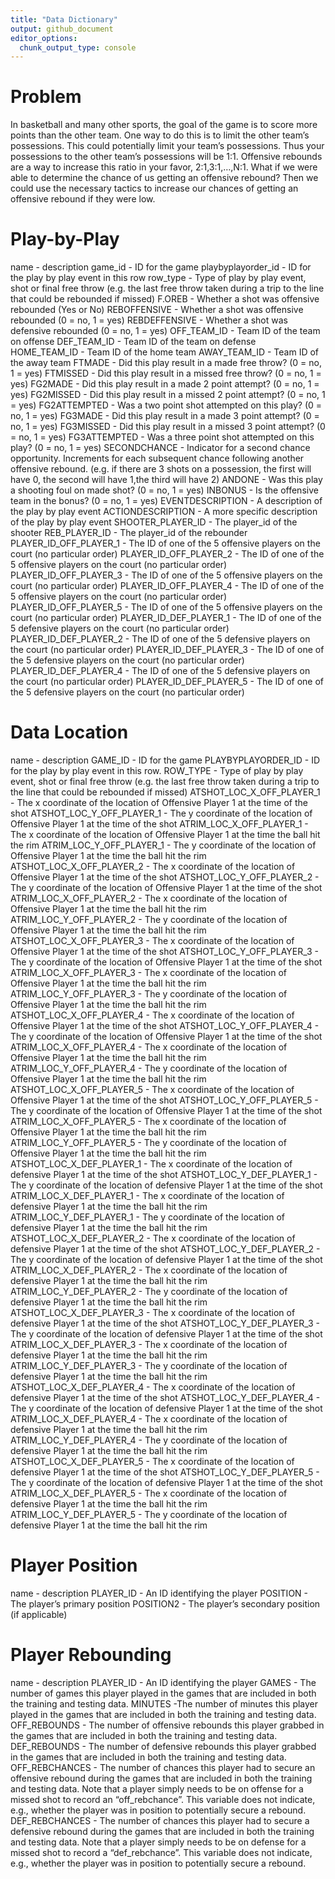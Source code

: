 ```yaml
---
title: "Data Dictionary"
output: github_document
editor_options: 
  chunk_output_type: console
---
```


# Problem

In basketball and many other sports, the goal of the game is to score more points than the other team. One way to do this is to limit the other team's possessions. This could potentially limit your team's possessions. Thus your possessions to the other team's possessions will be 1:1. Offensive rebounds are a way to increase this ratio in your favor, 2:1,3:1,...,N:1. What if we were able to determine the chance of us getting an offensive rebound? Then we could use the necessary tactics to increase our chances of getting an offensive rebound if they were low.

# Play-by-Play 

name - description
game_id - ID for the game
playbyplayorder_id - ID for the play by play event in this row
row_type - Type of play by play event, shot or final free throw (e.g. the last free throw taken during a trip to the line that could be rebounded if missed)
F.OREB - Whether a shot was offensive rebounded (Yes or No)
REBOFFENSIVE - Whether a shot was offensive rebounded (0 = no, 1 = yes)
REBDEFFENSIVE - Whether a shot was defensive rebounded (0 = no, 1 = yes)
OFF_TEAM_ID - Team ID of the team on offense
DEF_TEAM_ID - Team ID of the team on defense
HOME_TEAM_ID - Team ID of the home team
AWAY_TEAM_ID - Team ID of the away team
FTMADE - Did this play result in a made free throw? (0 = no, 1 = yes)
FTMISSED - Did this play result in a missed free throw? (0 = no, 1 = yes)
FG2MADE - Did this play result in a made 2 point attempt? (0 = no, 1 = yes)
FG2MISSED - Did this play result in a missed 2 point attempt? (0 = no, 1 = yes)
FG2ATTEMPTED - Was a two point shot attempted on this play? (0 = no, 1 = yes)
FG3MADE - Did this play result in a made 3 point attempt? (0 = no, 1 = yes)
FG3MISSED - Did this play result in a missed 3 point attempt? (0 = no, 1 = yes)
FG3ATTEMPTED - Was a three point shot attempted on this play? (0 = no, 1 = yes)
SECONDCHANCE - Indicator for a second chance opportunity. Increments for each subsequent chance following another offensive rebound. (e.g. if there are 3 shots on a possession, the first will have 0, the second will have 1,the third will have 2)
ANDONE - Was this play a shooting foul on made shot? (0 = no, 1 = yes)
INBONUS - Is the offensive team in the bonus? (0 = no, 1 = yes)
EVENTDESCRIPTION - A description of the play by play event 
ACTIONDESCRIPTION - A more specific description of the play by play event
SHOOTER_PLAYER_ID - The player_id of the shooter
REB_PLAYER_ID - The player_id of the rebounder
PLAYER_ID_OFF_PLAYER_1 - The ID of one of the 5 offensive players on the court (no particular order)
PLAYER_ID_OFF_PLAYER_2 - The ID of one of the 5 offensive players on the court (no particular order)
PLAYER_ID_OFF_PLAYER_3 - The ID of one of the 5 offensive players on the court (no particular order)
PLAYER_ID_OFF_PLAYER_4 - The ID of one of the 5 offensive players on the court (no particular order)
PLAYER_ID_OFF_PLAYER_5 - The ID of one of the 5 offensive players on the court (no particular order)
PLAYER_ID_DEF_PLAYER_1 - The ID of one of the 5 defensive players on the court (no particular order)
PLAYER_ID_DEF_PLAYER_2 - The ID of one of the 5 defensive players on the court (no particular order)
PLAYER_ID_DEF_PLAYER_3 - The ID of one of the 5 defensive players on the court (no particular order)
PLAYER_ID_DEF_PLAYER_4 - The ID of one of the 5 defensive players on the court (no particular order)
PLAYER_ID_DEF_PLAYER_5 - The ID of one of the 5 defensive players on the court (no particular
order)

# Data Location 

name - description
GAME_ID - ID for the game
PLAYBYPLAYORDER_ID - ID for the play by play event in this row.
ROW_TYPE - Type of play by play event, shot or final free throw (e.g. the last free throw taken during a trip to the line that could be rebounded if missed)
ATSHOT_LOC_X_OFF_PLAYER_1 - The x coordinate of the location of Offensive Player 1 at the time of the shot
ATSHOT_LOC_Y_OFF_PLAYER_1 - The y coordinate of the location of Offensive Player 1 at the time of the shot
ATRIM_LOC_X_OFF_PLAYER_1 - The x coordinate of the location of Offensive Player 1 at the time the ball hit the rim
ATRIM_LOC_Y_OFF_PLAYER_1 - The y coordinate of the location of Offensive Player 1 at the time the ball hit the rim
ATSHOT_LOC_X_OFF_PLAYER_2 - The x coordinate of the location of Offensive Player 1 at the time of the shot
ATSHOT_LOC_Y_OFF_PLAYER_2 - The y coordinate of the location of Offensive Player 1 at the time of the shot
ATRIM_LOC_X_OFF_PLAYER_2 - The x coordinate of the location of Offensive Player 1 at the time the ball hit the rim
ATRIM_LOC_Y_OFF_PLAYER_2 - The y coordinate of the location of Offensive Player 1 at the time the ball hit the rim
ATSHOT_LOC_X_OFF_PLAYER_3 - The x coordinate of the location of Offensive Player 1 at the time of the shot
ATSHOT_LOC_Y_OFF_PLAYER_3 - The y coordinate of the location of Offensive Player 1 at the time of the shot
ATRIM_LOC_X_OFF_PLAYER_3 - The x coordinate of the location of Offensive Player 1 at the time the ball hit the rim
ATRIM_LOC_Y_OFF_PLAYER_3 - The y coordinate of the location of Offensive Player 1 at the time the ball hit the rim
ATSHOT_LOC_X_OFF_PLAYER_4 - The x coordinate of the location of Offensive Player 1 at the time of the shot
ATSHOT_LOC_Y_OFF_PLAYER_4 - The y coordinate of the location of Offensive Player 1 at the time of the shot
ATRIM_LOC_X_OFF_PLAYER_4 - The x coordinate of the location of Offensive Player 1 at the time the ball hit the rim
ATRIM_LOC_Y_OFF_PLAYER_4 - The y coordinate of the location of Offensive Player 1 at the time the ball hit the rim
ATSHOT_LOC_X_OFF_PLAYER_5 - The x coordinate of the location of Offensive Player 1 at the time of the shot
ATSHOT_LOC_Y_OFF_PLAYER_5 - The y coordinate of the location of Offensive Player 1 at the time of the shot
ATRIM_LOC_X_OFF_PLAYER_5 - The x coordinate of the location of Offensive Player 1 at the time the ball hit the rim
ATRIM_LOC_Y_OFF_PLAYER_5 - The y coordinate of the location of Offensive Player 1 at the time the ball hit the rim
ATSHOT_LOC_X_DEF_PLAYER_1 - The x coordinate of the location of defensive Player 1 at the time of the shot
ATSHOT_LOC_Y_DEF_PLAYER_1 - The y coordinate of the location of defensive Player 1 at the time of the shot
ATRIM_LOC_X_DEF_PLAYER_1 - The x coordinate of the location of defensive Player 1 at the time the ball hit the rim
ATRIM_LOC_Y_DEF_PLAYER_1 - The y coordinate of the location of defensive Player 1 at the time the ball hit the rim
ATSHOT_LOC_X_DEF_PLAYER_2 - The x coordinate of the location of defensive Player 1 at the time of the shot
ATSHOT_LOC_Y_DEF_PLAYER_2 - The y coordinate of the location of defensive Player 1 at the time of the shot
ATRIM_LOC_X_DEF_PLAYER_2 - The x coordinate of the location of defensive Player 1 at the time the ball hit the rim
ATRIM_LOC_Y_DEF_PLAYER_2 - The y coordinate of the location of defensive Player 1 at the time the ball hit the rim
ATSHOT_LOC_X_DEF_PLAYER_3 - The x coordinate of the location of defensive Player 1 at the time of the shot
ATSHOT_LOC_Y_DEF_PLAYER_3 - The y coordinate of the location of defensive Player 1 at the time of the shot
ATRIM_LOC_X_DEF_PLAYER_3 - The x coordinate of the location of defensive Player 1 at the time the ball hit the rim
ATRIM_LOC_Y_DEF_PLAYER_3 - The y coordinate of the location of defensive Player 1 at the time the ball hit the rim
ATSHOT_LOC_X_DEF_PLAYER_4 - The x coordinate of the location of defensive Player 1 at the time of the shot
ATSHOT_LOC_Y_DEF_PLAYER_4 - The y coordinate of the location of defensive Player 1 at the time of the shot
ATRIM_LOC_X_DEF_PLAYER_4 - The x coordinate of the location of defensive Player 1 at the time the ball hit the rim
ATRIM_LOC_Y_DEF_PLAYER_4 - The y coordinate of the location of defensive Player 1 at the time the ball hit the rim
ATSHOT_LOC_X_DEF_PLAYER_5 - The x coordinate of the location of defensive Player 1 at the time of the shot
ATSHOT_LOC_Y_DEF_PLAYER_5 - The y coordinate of the location of defensive Player 1 at the time of the shot
ATRIM_LOC_X_DEF_PLAYER_5 - The x coordinate of the location of defensive Player 1 at the time the ball hit the rim
ATRIM_LOC_Y_DEF_PLAYER_5 - The y coordinate of the location of defensive Player 1 at the time the ball hit the rim

# Player Position

name - description
PLAYER_ID - An ID identifying the player
POSITION - The player's primary position
POSITION2 - The player's secondary position (if applicable)

# Player Rebounding 

name - description
PLAYER_ID - An ID identifying the player
GAMES - The number of games this player played in the games that are included in both the training and testing data.
MINUTES -The number of minutes this player played in the games that are included in both the training and testing data.
OFF_REBOUNDS - The number of offensive rebounds this player grabbed in the games that are included in both the training and testing data.
DEF_REBOUNDS - The number of defensive rebounds this player grabbed in the games that are included in both the training and testing data.
OFF_REBCHANCES - The number of chances this player had to secure an offensive rebound during the games that are included in both the training and testing data. Note that a player simply needs to be on offense for a missed shot to record an "off_rebchance". This variable does not indicate, e.g., whether the player was in position to potentially secure a rebound.
DEF_REBCHANCES - The number of chances this player had to secure a defensive rebound during the games that are included in both the training and testing data. Note that a player simply needs to be on defense for a missed shot to record a "def_rebchance". This variable does not indicate, e.g., whether the player was in position to potentially secure a rebound.

